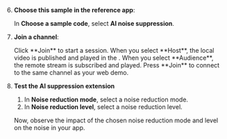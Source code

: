 
<PlatformWrapper platform="react-js">

6. **Choose this sample in the reference app**:

    In **Choose a sample code**, select **AI noise suppression**.

1. **Join a channel**:

    <ProductWrapper product="interactive-live-streaming, broadcast-streaming">
    Click **Join** to start a session. When you select **Host**, the local video is published and played in the <Vpl k="CLIENT" />. When you select **Audience**, the remote stream is subscribed and played.
    </ProductWrapper>

    <ProductWrapper product="video-calling, voice-calling">
    Press **Join** to connect to the same channel as your web demo.
    </ProductWrapper>

1. **Test the AI suppression extension**
    
    1. In **Noise reduction mode**, select a noise reduction mode.
    1. In **Noise reduction level**, select a noise reduction level.
    
    Now, observe the impact of the chosen noise reduction mode and level on the noise in your app.
</PlatformWrapper>